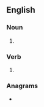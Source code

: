 {{also|bee-lines}}
==English==

===Noun===
{{head|en|noun plural form}}

# {{plural of|beeline|lang=en}}

===Verb===
{{head|en|verb form}}

# {{en-third-person singular of|beeline}}

===Anagrams===
* {{anagrams|en|a=beeeilns|Lisenbee}}
